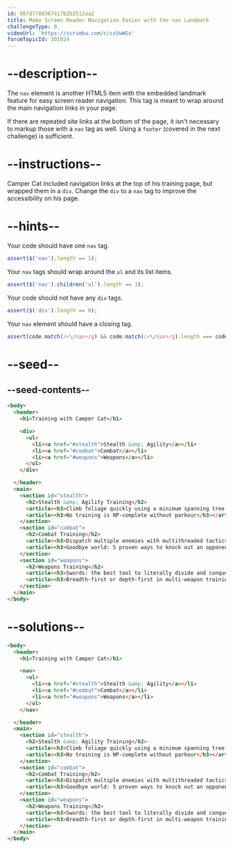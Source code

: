 ```yaml
---
id: 587d7788367417b2b2512aa2
title: Make Screen Reader Navigation Easier with the nav Landmark
challengeType: 0
videoUrl: 'https://scrimba.com/c/czVwWSv'
forumTopicId: 301024
---
```


# --description--

The `nav` element is another HTML5 item with the embedded landmark feature for easy screen reader navigation. This tag is meant to wrap around the main navigation links in your page.

If there are repeated site links at the bottom of the page, it isn't necessary to markup those with a `nav` tag as well. Using a `footer` (covered in the next challenge) is sufficient.

# --instructions--

Camper Cat included navigation links at the top of his training page, but wrapped them in a `div`. Change the `div` to a `nav` tag to improve the accessibility on his page.

# --hints--

Your code should have one `nav` tag.

```js
assert($('nav').length == 1);
```

Your `nav` tags should wrap around the `ul` and its list items.

```js
assert($('nav').children('ul').length == 1);
```

Your code should not have any `div` tags.

```js
assert($('div').length == 0);
```

Your `nav` element should have a closing tag.

```js
assert(code.match(/<\/nav>/g) && code.match(/<\/nav>/g).length === code.match(/<nav>/g).length);
```

# --seed--

## --seed-contents--

```html
<body>
  <header>
    <h1>Training with Camper Cat</h1>

    <div>
      <ul>
        <li><a href="#stealth">Stealth &amp; Agility</a></li>
        <li><a href="#combat">Combat</a></li>
        <li><a href="#weapons">Weapons</a></li>
      </ul>
    </div>

  </header>
  <main>
    <section id="stealth">
      <h2>Stealth &amp; Agility Training</h2>
      <article><h3>Climb foliage quickly using a minimum spanning tree approach</h3></article>
      <article><h3>No training is NP-complete without parkour</h3></article>
    </section>
    <section id="combat">
      <h2>Combat Training</h2>
      <article><h3>Dispatch multiple enemies with multithreaded tactics</h3></article>
      <article><h3>Goodbye world: 5 proven ways to knock out an opponent</h3></article>
    </section>
    <section id="weapons">
      <h2>Weapons Training</h2>
      <article><h3>Swords: the best tool to literally divide and conquer</h3></article>
      <article><h3>Breadth-first or depth-first in multi-weapon training?</h3></article>
    </section>
  </main>
</body>
```

# --solutions--

```html
<body>
  <header>
    <h1>Training with Camper Cat</h1>

    <nav>
      <ul>
        <li><a href="#stealth">Stealth &amp; Agility</a></li>
        <li><a href="#combat">Combat</a></li>
        <li><a href="#weapons">Weapons</a></li>
      </ul>
    </nav>

  </header>
  <main>
    <section id="stealth">
      <h2>Stealth &amp; Agility Training</h2>
      <article><h3>Climb foliage quickly using a minimum spanning tree approach</h3></article>
      <article><h3>No training is NP-complete without parkour</h3></article>
    </section>
    <section id="combat">
      <h2>Combat Training</h2>
      <article><h3>Dispatch multiple enemies with multithreaded tactics</h3></article>
      <article><h3>Goodbye world: 5 proven ways to knock out an opponent</h3></article>
    </section>
    <section id="weapons">
      <h2>Weapons Training</h2>
      <article><h3>Swords: the best tool to literally divide and conquer</h3></article>
      <article><h3>Breadth-first or depth-first in multi-weapon training?</h3></article>
    </section>
  </main>
</body>
```
